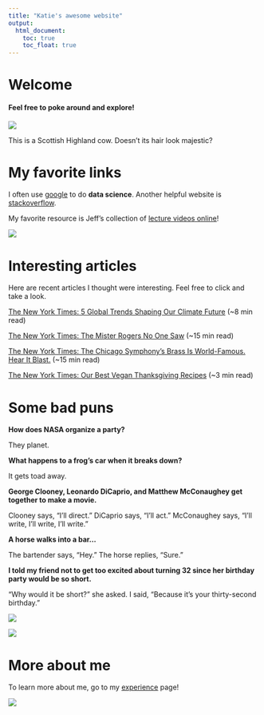```yaml
---
title: "Katie's awesome website"
output: 
  html_document:
    toc: true
    toc_float: true
---
```


# Welcome 
#### Feel free to poke around and explore!

![](images/image2.jpg)

This is a Scottish Highland cow. Doesn't its hair look majestic? 


# My favorite links

I often use [google](https://google.com) to do **data science**. Another helpful website is [stackoverflow](https://stackoverflow.com/). 

My favorite resource is Jeff's collection of [lecture videos online](https://courseworks2.columbia.edu/courses/87974/external_tools/13582)! 

![](images/image.jpg) 


# Interesting articles 

Here are recent articles I thought were interesting. Feel free to click and take a look. 

[The New York Times: 5 Global Trends Shaping Our Climate Future](https://www.nytimes.com/2019/11/12/climate/energy-trends-climate-change.html) (~8 min read)

[The New York Times: The Mister Rogers No One Saw](https://www.nytimes.com/2019/11/19/magazine/mr-rogers.html) (~15 min read)

[The New York Times: The Chicago Symphony’s Brass Is World-Famous. Hear It Blast.](https://www.nytimes.com/2019/11/18/arts/music/chicago-symphony-carnegie-hall.html) (~15 min read)

[The New York Times: Our Best Vegan Thanksgiving Recipes](https://www.nytimes.com/2019/11/15/dining/vegan-thanksgiving-recipes.html) (~3 min read)


# Some bad puns 

**How does NASA organize a party?** 

They planet.

**What happens to a frog's car when it breaks down?** 

It gets toad away.

**George Clooney, Leonardo DiCaprio, and Matthew McConaughey get together to make a movie.** 

Clooney says, "I'll direct." 
DiCaprio says, "I'll act." 
McConaughey says, "I'll write, I'll write, I'll write." 

**A horse walks into a bar...**

The bartender says, "Hey." 
The horse replies, "Sure." 

**I told my friend not to get too excited about turning 32 since her birthday party would be so short.**

"Why would it be short?" she asked. 
I said, "Because it's your thirty-second birthday." 

![](https://media.giphy.com/media/drXGoW1iudhKw/giphy.gif)

![](https://media.giphy.com/media/gpISkg5ZVKDja/giphy.gif)


# More about me 

To learn more about me, go to my [experience](experience.html) page! 

![](https://media.giphy.com/media/P4EO3u0apt3PO/giphy.gif)

